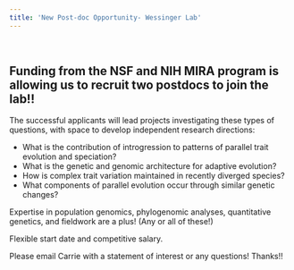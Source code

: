 ```yaml
---
title: 'New Post-doc Opportunity- Wessinger Lab'
---
```

<!--hello, this is an html comment--> 
<!--the title here NORMALLY controls the big text at the top of this web page as well as the title shown within the tab but I changed that so this title only controls the text within the tab for all .Rmds/.htmls (the change is coded within the in_header.html) because I wanted the information in the tab to say something different than the text at the top of each web page--> 
<br>
<!-- anything within carrots is html code that will by knitted into the .html output my knitting the .rmd-->
<!-- br means break and inserts an empty line, i think the size of the break is based on the default size of the body text-->

## Funding from the NSF and NIH MIRA program is allowing us to recruit two postdocs to join the lab!!

The successful applicants will lead projects investigating these types of questions, with space to develop independent research directions:

  * What is the contribution of introgression to patterns of parallel trait evolution and speciation?
  * What is the genetic and genomic architecture for adaptive evolution?
  * How is complex trait variation maintained in recently diverged species?
  * What components of parallel evolution occur through similar genetic changes?

Expertise in population genomics, phylogenomic analyses, quantitative genetics, and fieldwork are a plus! (Any or all of these!)

Flexible start date and competitive salary.

Please email Carrie with a statement of interest or any questions! Thanks!!